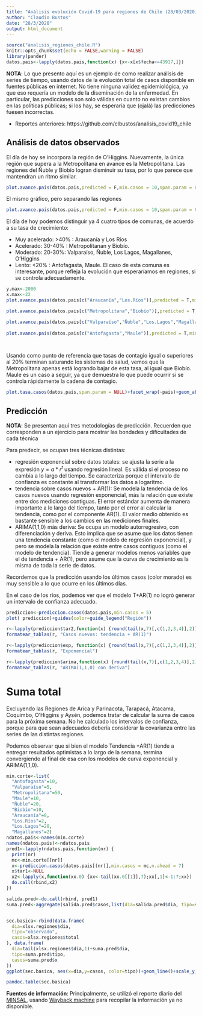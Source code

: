 ```yaml
---
title: "Análisis evolución Covid-19 para regiones de Chile (28/03/2020)"
author: "Claudio Bustos"
date: "28/3/2020"
output: html_document
---
```


```r
source("analisis_regiones_chile.R")
knitr::opts_chunk$set(echo = FALSE,warning = FALSE)
library(pander)
datos.pais<-lapply(datos.pais,function(x) {x<-x[x$fecha<=43917,]})
```

**NOTA**: Lo que presento aquí es un ejemplo de como realizar análisis de series de tiempo, usando datos de la evolución total de casos disponible en fuentes públicas en internet. No tiene ninguna validez epidemiológica, ya que eso requería un modelo de la diseminación de la enfermedad. En particular, las predicciones son solo válidas en cuanto no existan cambios en las políticas públicas; si los hay, se esperaría que (ojalá) las predicciones fuesen incorrectas.


* Reportes anteriores: https://github.com/clbustos/analisis_covid19_chile 

## Análisis de datos observados

El día de hoy se incorpora la región de O'Higgins. Nuevamente, la única región que supera a la Metropolitana en avance es la Metropolitana. Las regiones del Ñuble y Biobío logran disminuir su tasa, por lo que parece que mantendran un ritmo similar.

```r
plot.avance.pais(datos.pais,predicted = F,min.casos = 10,span.param = 0.7)+viridis::scale_color_viridis(discrete=TRUE)+guides(color=guide_legend("Región"))+theme_bw()
```

El mismo gráfico, pero separando las regiones

```r
plot.avance.pais(datos.pais,predicted = F,min.casos = 10,span.param = 0.7)+viridis::scale_color_viridis(discrete=TRUE)+guides(color=guide_legend("Región"))+facet_wrap(~pais)
```


El día de hoy podemos distinguir ya 4 cuatro tipos de comunas, de acuerdo a su tasa de crecimiento:

* Muy acelerado: >40% : Araucanía y Los Ríos
* Acelerado: 30-40% : Metropolitanan y Biobío.
* Moderado: 20-30%: Valparaíso, Ñuble, Los Lagos, Magallanes, O'Higgins
* Lento: <20% : Antofagasta, Maule. El caso de esta comuna es interesante, porque refleja la evolución que esperaríamos en regiones, si se controla adecuadamente.

```r
y.max<-2000
x.max<-22
plot.avance.pais(datos.pais[c("Araucanía","Los.Ríos")],predicted = T,min.casos = 10, span.param = NULL)+facet_wrap(~pais)+scale_y_continuous(limits=c(NA,y.max),trans="log10")+guides(color=guide_legend("Región"))+scale_x_continuous(limits=c(0,x.max))

plot.avance.pais(datos.pais[c("Metropolitana","Biobío")],predicted = T,min.casos = 10, span.param = NULL)+facet_wrap(~pais)+scale_y_continuous(limits=c(NA,y.max),trans="log10")+guides(color=guide_legend("Región"))+scale_x_continuous(limits=c(0,x.max))

plot.avance.pais(datos.pais[c("Valparaíso","Ñuble","Los.Lagos","Magallanes","O’Higgins")],predicted = T,min.casos = 10, span.param = NULL)+facet_wrap(~pais)+scale_y_continuous(limits=c(NA,y.max),trans="log10")+guides(color=guide_legend("Región"))+scale_x_continuous(limits=c(0,x.max))
  
plot.avance.pais(datos.pais[c("Antofagasta","Maule")],predicted = T,min.casos = 10, span.param = NULL)+facet_wrap(~pais)+scale_y_continuous(limits=c(NA,y.max),trans="log10")+guides(color=guide_legend("Región"))+scale_x_continuous(limits=c(0,x.max))

  
```

Usando como punto de referencia que tasas de contagio igual o superiores al 20% terminan saturando los sistemas de salud, vemos que la Metropolitana apenas está logrando bajar de esta tasa, al igual que Biobío. Maule es un caso a seguir, ya que demuestra lo que puede ocurrir si se controla rápidamente la cadena de contagio.

```r
plot.tasa.casos(datos.pais,span.param = NULL)+facet_wrap(~pais)+geom_abline(slope=0,intercept=1.2,col="darkgreen",alpha=0.5)+geom_abline(slope=0,intercept=1.4,col="orange",alpha=0.5)+guides(color=guide_legend("Región"))
```


## Predicción

**NOTA**: Se presentan aquí tres metodologías de predicción. Recuerden que corresponden a un ejercicio para mostrar las bondades y dificultades de cada técnica

Para predecir, se ocupan tres técnicas distintas:

* regresión exponencial sobre datos totales: se ajusta la serie a la expresión $y=a * r^t$ usando regresión lineal. Es válida si el proceso no cambia a lo largo del tiempo. Se caracteriza porque el intervalo de confianza es constante al transformar los datos a logaritmo. 
* tendencia sobre casos nuevos + AR(1): Se modela la tendencia de los casos nuevos usando regresión exponencial, más la relación que existe entre dos mediciones contiguas. El error estándar aumenta de manera importante a lo largo del tiempo, tanto por el error al calcular la tendencia, como por el componente AR(1). El valor medio obtenido es bastante sensible a los cambios en las mediciones finales.
* ARIMA(1,1,0) más deriva: Se ocupa un modelo autorregresivo, con diferenciación y deriva. Esto implica que se asume que los datos tienen una tendencia constante (como el modelo de regresión exponencial), y pero se modela la relación que existe entre casos contiguos (como el modelo de tendencia). Tiende a generar modelos menos variables que el de tendencia + AR(1), pero asume que la curva de crecimiento es la misma de toda la serie de datos.


Recordemos que la predicción usando los últimos casos (color morado) es muy sensible a lo que ocurre en los últimos días.

En el caso de los ríos, podemos ver que el modelo T+AR(1) no logró generar un intervalo de confianza adecuado.
```r
prediccion<-prediccion.casos(datos.pais,min.casos = 5)
plot( prediccion)+guides(color=guide_legend("Región"))
```


```r
r<-lapply(prediccion$tar2,function(x) {round(tail(x,7)[,c(1,2,3,4)],2)})
formatear_tablas(r, "Casos nuevos: tendencia + AR(1)")
```

```r
r<-lapply(prediccion$exp, function(x) {round(tail(x,7)[,c(1,2,3,4)],2)})
formatear_tablas(r, "Exponencial")
```


```r
r<-lapply(prediccion$arima,function(x) {round(tail(x,7)[,c(1,2,3,4)],2)})
formatear_tablas(r, "ARIMA(1,1,0) con deriva")
```



# Suma total
Excluyendo las Regiones de Arica y Parinacota, Tarapacá, Atacama, Coquimbo, O'Higgins y Aysén, podemos tratar de calcular la suma de casos para la próxima semana. No he calculado los intervalos de confianza, porque para que sean adecuados debería considerar la covarianza entre las series de las distintas regiones.

Podemos observar que si bien el modelo Tendencia +AR(1) tiende a entregar resultados optimistas a lo largo de la semana, termina convergiendo al final de esa con los modelos de curva exponencial y ARIMA(1,1,0). 


```r

min.corte<-list(
  "Antofagasta"=10,
  "Valparaíso"=5,
  "Metropolitana"=50,
  "Maule"=10,
  "Ñuble"=20,   
  "Biobío"=10,
  "Araucanía"=8,
  "Los.Ríos"=2,
  "Los.Lagos"=20,
  "Magallanes"=2)
ndatos.pais<-names(min.corte)
names(ndatos.pais)<-ndatos.pais
pred1<-lapply(ndatos.pais,function(nr) {
  print(nr)
  mc<-min.corte[[nr]]
  x<-prediccion.casos(datos.pais[(nr)],min.casos = mc,n.ahead = 7)
  x$tar1<-NULL
  x2<-lapply(x,function(xx.0) {xx<-tail(xx.0[[1]],7);xx[,1]<-1:7;xx})
  do.call(rbind,x2)
})

salida.pred<-do.call(rbind, pred1)
suma.pred<-aggregate(salida.pred$casos,list(dia=salida.pred$dia, tipo=salida.pred$tipo), sum)


sec.basica<-rbind(data.frame(
  dia=xlsx.regiones$dia,
  tipo="observado",
  casos=xlsx.regiones$total
), data.frame(
  dia=tail(xlsx.regiones$dia,1)+suma.pred$dia,
  tipo=suma.pred$tipo,
  casos=suma.pred$x
))
ggplot(sec.basica, aes(x=dia,y=casos, color=tipo))+geom_line()+scale_y_continuous(trans="log10")
```

```r
pandoc.table(sec.basica)
```

**Fuentes de información**:
Principalmente, se utilizó el reporte diario del [MINSAL](https://www.minsal.cl/nuevo-coronavirus-2019-ncov/casos-confirmados-en-chile-covid-19/), usando [Wayback machine](https://archive.org/web/) para recopilar la información ya no disponible.

